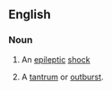 ==English==

===Noun===
{{en-noun|eppies}}

# {{informal}} An [[epileptic]] [[shock]]
# {{informal|by extension}} A [[tantrum]] or [[outburst]].